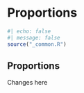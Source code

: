 # Proportions {#sec-chapter}

```r
#| echo: false
#| message: false
source("_common.R")
```

## Proportions

Changes here
